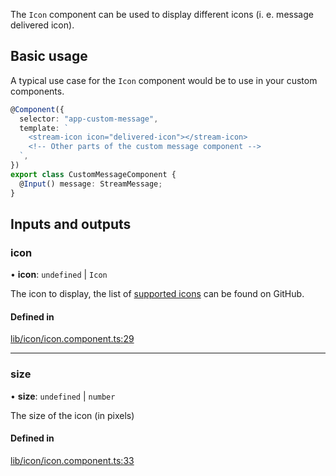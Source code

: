 The `Icon` component can be used to display different icons (i. e. message delivered icon).

## Basic usage

A typical use case for the `Icon` component would be to use in your custom components.

```typescript
@Component({
  selector: "app-custom-message",
  template: `
    <stream-icon icon="delivered-icon"></stream-icon>
    <!-- Other parts of the custom message component -->
  `,
})
export class CustomMessageComponent {
  @Input() message: StreamMessage;
}
```

[//]: # "Start of generated content"
## Inputs and outputs 


### icon

• **icon**: `undefined` \| `Icon`

The icon to display, the list of [supported icons](https://github.com/GetStream/stream-chat-angular/tree/master/projects/stream-chat-angular/src/lib/icon/icon.component.ts) can be found on GitHub.

#### Defined in

[lib/icon/icon.component.ts:29](https://github.com/GetStream/stream-chat-angular/blob/29669f0/projects/stream-chat-angular/src/lib/icon/icon.component.ts#L29)

___

### size

• **size**: `undefined` \| `number`

The size of the icon (in pixels)

#### Defined in

[lib/icon/icon.component.ts:33](https://github.com/GetStream/stream-chat-angular/blob/29669f0/projects/stream-chat-angular/src/lib/icon/icon.component.ts#L33)

[//]: # "End of generated content"
